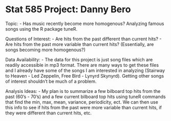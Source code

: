 Stat 585 Project: Danny Bero
========================================================

Topic: 
- Has music recently become more homogenous? Analyzing famous songs using the R package tuneR.

Questions of Interest:
- Are hits from the past different than current hits?
- Are hits from the past more variable than current hits? (Essentially, are songs becoming more homogenous?) 

Data Availability:
- The data for this project is just song files which are readily accessible in mp3 format. There are many ways to get these files and I already have some of the songs I am interested in analyzing (Stairway to Heaven - Led Zeppelin, Free Bird - Lynyrd Skynyrd). Getting other songs of interest shouldn't be much of a problem. 

Analysis Ideas:
- My plan is to summarize a few bilboard top hits from the past (60's - 70's) and a few current bilboard top hits using tuneR commands that find the min, max, mean, variance, periodicity, ect. We can then use this info to see if hits from the past were more variable than current hits, if they were different than current hits, etc. 





